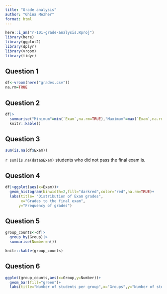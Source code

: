 ```yaml
---
title: "Grade analysis"
author: "Ghina Mezher"
format: html
---
```


```r
here::i_am("r-101-grade-analysis.Rproj")
library(here)
library(ggplot2)
library(dplyr)
library(vroom)
library(tidyr)
```

## Question 1
```r
df<-vroom(here("grades.csv"))
na.rm=TRUE
```
## Question 2
```r
df|>
  summarise("Minimum"=min(`Exam`,na.rm=TRUE),"Maximum"=max(`Exam`,na.rm=TRUE),"Median"=median(`Exam`,na.rm=TRUE),"Mean"=mean(`Exam`,na.rm=TRUE))|>
  knitr::kable()
```
## Question 3
```r
sum(is.na(df$Exam))
```

`r sum(is.na(data$Exam)` students who did not pass the final exam is. 

## Question 4
```r
df|>ggplot(aes(x=Exam))+
  geom_histogram(binwidth=2,fill="darkred",color="red",na.rm=TRUE)+
  labs(title= "Distribution of Exam grades",
       x="Grades to the final exam",
      y="Frequency of grades")
```


## Question 5
```r
group_counts<-df|>
  group_by(Group)|>
  summarise(Number=n())

knitr::kable(group_counts)
```
## Question 6
```r
ggplot(group_counts,aes(x=Group,y=Number))+
  geom_bar(fill="green")+
  labs(title="Number of students per group",x="Groups",y="Number of students")
```


